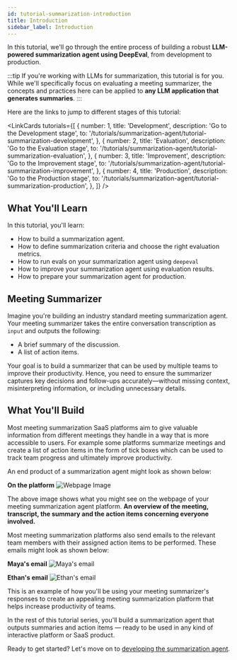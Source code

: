 ```yaml
---
id: tutorial-summarization-introduction
title: Introduction
sidebar_label: Introduction
---
```


In this tutorial, we'll go through the entire process of building a robust **LLM-powered summarization agent using DeepEval**, from development to production.

:::tip
If you're working with LLMs for summarization, this tutorial is for you. While we'll specifically focus on evaluating a meeting summarizer, the concepts and practices here can be applied to **any LLM application that generates summaries**.
:::

Here are the links to jump to different stages of this tutorial:


<LinkCards
    tutorials={[
        {
            number: 1,
            title: 'Development',
            description: 'Go to the Development stage',
            to: '/tutorials/summarization-agent/tutorial-summarization-development',
        },
        {
            number: 2,
            title: 'Evaluation',
            description: 'Go to the Evaluation stage',
            to: '/tutorials/summarization-agent/tutorial-summarization-evaluation',
        },
        {
            number: 3,
            title: 'Improvement',
            description: 'Go to the Improvement stage',
            to: '/tutorials/summarization-agent/tutorial-summarization-improvement',
        },
        {
            number: 4,
            title: 'Production',
            description: 'Go to the Production stage',
            to: '/tutorials/summarization-agent/tutorial-summarization-production',
        },
    ]}
/>

## What You'll Learn

In this tutorial, you'll learn:

- How to build a summarization agent.
- How to define summarization criteria and choose the right evaluation metrics.
- How to run evals on your summarization agent using `deepeval`
- How to improve your summarization agent using evaluation results.
- How to prepare your summarization agent for production.

## Meeting Summarizer

Imagine you're building an industry standard meeting summarization agent. Your meeting summarizer takes the entire conversation transcription as `input` and outputs the following:

- A brief summary of the discussion.
- A list of action items.

Your goal is to build a summarizer that can be used by multiple teams to improve their productivity. Hence, you need to ensure the summarizer captures key decisions and follow-ups accurately—without missing context, misinterpreting information, or including unnecessary details.

## What You'll Build

Most meeting summarization SaaS platforms aim to give valuable information from different meetings they handle in a way that is more accessible to users. For example some platforms summarize meetings and create a list of action items in the form of tick boxes which can be used to track team progress and ultimately improve productivity.


An end product of a summarization agent might look as shown below:

**On the platform**
![Webpage Image](./images/webpage.png)

The above image shows what you might see on the webpage of your meeting summarization agent platform. **An overview of the meeting, transcript, the summary and the action items concerning everyone involved.**

Most meeting summarization platforms also send emails to the relevant team members with their assigned action items to be performed. These emails might look as shown below:

**Maya's email**
![Maya's email](./images/maya-mail.png)

**Ethan's email**
![Ethan's email](./images/ethan-mail.png)

This is an example of how you'll be using your meeting summarizer's responses to create an appealing meeting summarization platform that helps increase productivity of teams.


In the rest of this tutorial series, you'll build a summarization agent that outputs summaries and action items — ready to be used in any kind of interactive platform or SaaS product.

Ready to get started? Let's move on to [developing the summarization agent](tutorial-summarization-development).